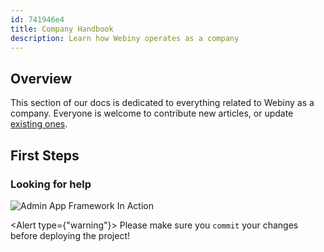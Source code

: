 ```yaml
---
id: 741946e4
title: Company Handbook
description: Learn how Webiny operates as a company
---
```


## Overview

This section of our docs is dedicated to everything related to Webiny as a company. Everyone is welcome to contribute new articles, or update [existing ones](/docs/get-started/install-webiny).

## First Steps

### Looking for help

![Admin App Framework In Action](./AdminAppFramework.png)

<Alert type={"warning"}>
  Please make sure you `commit` your changes before deploying the project!
</Alert>
